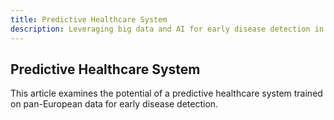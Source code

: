 ```yaml
---
title: Predictive Healthcare System
description: Leveraging big data and AI for early disease detection in the EU.
---
```


## Predictive Healthcare System

This article examines the potential of a predictive healthcare system trained on pan-European data for early disease detection. 
